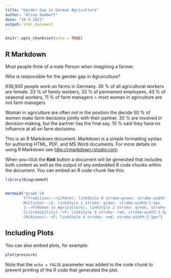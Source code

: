---
title: "Gender Gap in German Agriculture"
author: "Alina Gombert"
date: "19 5 2021"
output: html_document
---

```{r setup, include=FALSE}
knitr::opts_chunk$set(echo = TRUE)
```

## R Markdown

Most people think of a male Person when imagining a farmer. 

Who is responsible for the gender gap in Agruiculture?

936,900 people work on farms in Germany. 
36 % of all agricultural workers are female. 
33 % of family workers, 
32 % of permanent employees, 
43 % of seasonal workers, 
11 % of farm managers
= most woman in agriculture are not farm managers

Woman in agriculture are often not in the position the decide
50 % of women make farm decisions jointly with their partner.
30 % are involved in decision-making, but the partner has the final say. 
10 % said they have no influence at all on farm decisions. 


This is an R Markdown document. Markdown is a simple formatting syntax for authoring HTML, PDF, and MS Word documents. For more details on using R Markdown see <http://rmarkdown.rstudio.com>.

When you click the **Knit** button a document will be generated that includes both content as well as the output of any embedded R code chunks within the document. You can embed an R code chunk like this:

```{r cars, echo = FALSE}

library(DiagrammeR)


mermaid("graph LR
        Y(Tradition)-->I(FArm); linkStyle 0 stroke:green, stroke-width:1.5px
        M(Cliche)-->I; linkStyle 1 stroke: green, stroke-width:1.5px
        I-->F(Woman in Agriculture); linkStyle 2 stroke: green, stroke-width:1.5px
        CL(Credibility)-->F; linkStyle 3 stroke: red, stroke-width:1.5px
        CM(Access)-->F; linkStyle 4 stroke: red, stroke-width:2.5px")


```

## Including Plots

You can also embed plots, for example:

```{r pressure, echo=FALSE}
plot(pressure)
```

Note that the `echo = FALSE` parameter was added to the code chunk to prevent printing of the R code that generated the plot.
